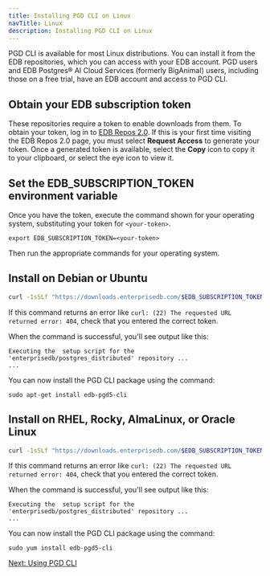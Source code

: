 ```yaml
---
title: Installing PGD CLI on Linux
navTitle: Linux
description: Installing PGD CLI on Linux
---
```


 PGD CLI is available for most Linux distributions. You can install it from the EDB repositories, which you can access with your EDB account. PGD users and EDB Postgres® AI Cloud Services (formerly BigAnimal) users, including those on a free trial, have an EDB account and access to PGD CLI.

## Obtain your EDB subscription token

These repositories require a token to enable downloads from them. To obtain your token, log in to [EDB Repos 2.0](https://www.enterprisedb.com/repos-downloads). If this is your first time visiting the EDB Repos 2.0 page, you must select **Request Access** to generate your token. Once a generated token is available, select the **Copy** icon to copy it to your clipboard, or select the eye icon to view it.

## Set the EDB_SUBSCRIPTION_TOKEN environment variable
Once you have the token, execute the command shown for your operating system, substituting
your token for `<your-token>`. 

```
export EDB_SUBSCRIPTION_TOKEN=<your-token>
```

Then run the appropriate commands for your operating system.

## Install on Debian or Ubuntu

```bash
curl -1sSLf "https://downloads.enterprisedb.com/$EDB_SUBSCRIPTION_TOKEN/postgres_distributed/setup.deb.sh" | sudo -E bash
```

If this command returns an error like `curl: (22) The requested URL returned error: 404`, check that you entered the correct token.

When the command is successful, you'll see output like this:

```
Executing the  setup script for the 'enterprisedb/postgres_distributed' repository ...
...
```

You can now install the PGD CLI package using the command:

```
sudo apt-get install edb-pgd5-cli
```

## Install on RHEL, Rocky, AlmaLinux, or Oracle Linux

```bash
curl -1sSLf "https://downloads.enterprisedb.com/$EDB_SUBSCRIPTION_TOKEN/postgres_distributed/setup.rpm.sh" | sudo -E bash
```

If this command returns an error like `curl: (22) The requested URL returned error: 404`, check that you entered the correct token.

When the command is successful, you'll see output like this:

```
Executing the  setup script for the 'enterprisedb/postgres_distributed' repository ...
...
```

You can now install the PGD CLI package using the command:

```
sudo yum install edb-pgd5-cli
```

[Next: Using PGD CLI](../using_cli)



